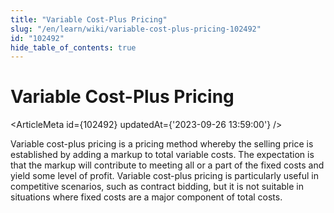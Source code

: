 ```yaml
---
title: "Variable Cost-Plus Pricing"
slug: "/en/learn/wiki/variable-cost-plus-pricing-102492"
id: "102492"
hide_table_of_contents: true
---
```



# Variable Cost-Plus Pricing

<ArticleMeta id={102492} updatedAt={'2023-09-26 13:59:00'} />
<div className='border-solid border-b border-t-0 my-4 border-[var(--ifm-color-gray-300)]' />

Variable cost-plus pricing is a pricing method whereby the selling price is established by adding a markup to total variable costs. The expectation is that the markup will contribute to meeting all or a part of the fixed costs and yield some level of profit. Variable cost-plus pricing is particularly useful in competitive scenarios, such as contract bidding, but it is not suitable in situations where fixed costs are a major component of total costs.
